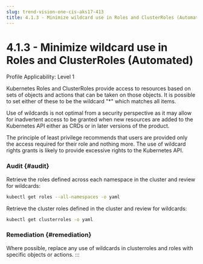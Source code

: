 ```yaml
---
slug: trend-vision-one-cis-aks17-413
title: 4.1.3 - Minimize wildcard use in Roles and ClusterRoles (Automated)
---
```

# 4.1.3 - Minimize wildcard use in Roles and ClusterRoles (Automated)

Profile Applicability: Level 1

Kubernetes Roles and ClusterRoles provide access to resources based on sets of objects and actions that can be taken on those objects. It is possible to set either of these to be the wildcard "\*" which matches all items.

Use of wildcards is not optimal from a security perspective as it may allow for inadvertent access to be granted when new resources are added to the Kubernetes API either as CRDs or in later versions of the product.

The principle of least privilege recommends that users are provided only the access required for their role and nothing more. The use of wildcard rights grants is likely to provide excessive rights to the Kubernetes API.

### Audit {#audit}

Retrieve the roles defined across each namespace in the cluster and review for wildcards:

```bash
kubectl get roles --all-namespaces -o yaml
```

Retrieve the cluster roles defined in the cluster and review for wildcards:

```bash
kubectl get clusterroles -o yaml
```

### Remediation {#remediation}

Where possible, replace any use of wildcards in clusterroles and roles with specific objects or actions.
:::
